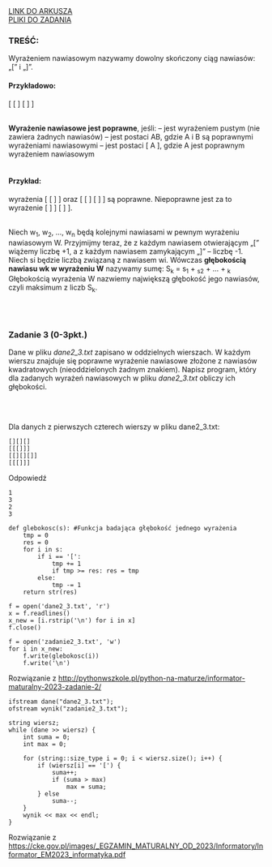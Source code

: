 
<div className="box_link"><a className="link  link_materials" target="_blank" href="https://cke.gov.pl/images/_EGZAMIN_MATURALNY_OD_2023/Informatory/Informator_EM2023_informatyka.pdf">LINK DO ARKUSZA</a>
<br/>
<a className="link  link_materials" href="http://cke.gov.pl/images/_EGZAMIN_MATURALNY_OD_2023/Informatory/Informator_EM2023_informatyka_pliki.zip" >PLIKI DO ZADANIA</a>
<br/>
</div>

### TREŚĆ:

Wyrażeniem nawiasowym nazywamy dowolny skończony ciąg nawiasów: „[” i „]”.<br/>

#### Przykładowo: 
[ [ ] [ ] ]

<br/>
<b>Wyrażenie nawiasowe jest poprawne</b>, jeśli:
– jest wyrażeniem pustym (nie zawiera żadnych nawiasów)
– jest postaci AB, gdzie A i B są poprawnymi wyrażeniami nawiasowymi
– jest postaci [ A ], gdzie A jest poprawnym wyrażeniem nawiasowym
<br/><br/>

#### Przykład: 
wyrażenia [ [ ] ] oraz [ [ ] [ ] ] są poprawne. Niepoprawne jest za to wyrażenie
[ ] ] [ ] ].

<br/>
Niech w<sub>1</sub>, w<sub>2</sub>, …, w<sub>n</sub> będą kolejnymi nawiasami w pewnym wyrażeniu nawiasowym W.
Przyjmijmy teraz, że z każdym nawiasem otwierającym „[” wiążemy liczbę +1, a z każdym
nawiasem zamykającym „]” – liczbę -1. Niech si będzie liczbą związaną z nawiasem wi.
Wówczas <b>głębokością nawiasu wk w wyrażeniu W</b> nazywamy sumę:
S<sub>k</sub> = s<sub>1</sub> + <sub>s2</sub> + … + <sub>k</sub>
Głębokością wyrażenia W nazwiemy największą głębokość jego nawiasów, czyli maksimum
z liczb S<sub>k</sub>.

<br/><br/>

### Zadanie 3   (0-3pkt.)

Dane w pliku <i>dane2_3.txt</i> zapisano w oddzielnych wierszach. W każdym wierszu znajduje
się poprawne wyrażenie nawiasowe złożone z nawiasów kwadratowych (nieoddzielonych
żadnym znakiem).
Napisz program, który dla zadanych wyrażeń nawiasowych w pliku <i>dane2_3.txt</i> obliczy
ich głębokości.


<br/>
<br/>

<Dropdown title="WSKAZÓWKI">
    <p className={`dropdown_text`}>
    </p>
</Dropdown>

<Dropdown title="ODPOWIEDŹ">
<p className={`dropdown_text`}>
Dla danych z pierwszych czterech wierszy w pliku dane2_3.txt:<br/></p>

```
[][][]
[[[]]]
[[][][]]
[[[]]]
```

<p className={`dropdown_text`}>Odpowiedź</p>

```
1
3
2
3
```

</Dropdown>

<Dropdown title="ROZWIĄZANIE PRZYKŁADOWE - PYTHON">

```
def glebokosc(s): #Funkcja badająca głębokość jednego wyrażenia
    tmp = 0
    res = 0
    for i in s:
        if i == '[':
            tmp += 1
            if tmp >= res: res = tmp
        else:
            tmp -= 1
    return str(res)

f = open('dane2_3.txt', 'r')
x = f.readlines()
x_new = [i.rstrip('\n') for i in x]
f.close()

f = open('zadanie2_3.txt', 'w')
for i in x_new:
    f.write(glebokosc(i))
    f.write('\n')
```

<p className={`dropdown_text`}>
Rozwiązanie z <a href="http://pythonwszkole.pl/python-na-maturze/informator-maturalny-2023-zadanie-2/">http://pythonwszkole.pl/python-na-maturze/informator-maturalny-2023-zadanie-2/</a><br/>   
</p>

</Dropdown>

<Dropdown title="ROZWIĄZANIE PRZYKŁADOWE - C++">

```
ifstream dane("dane2_3.txt");
ofstream wynik("zadanie2_3.txt");

string wiersz;
while (dane >> wiersz) {
    int suma = 0;
    int max = 0;

    for (string::size_type i = 0; i < wiersz.size(); i++) {
        if (wiersz[i] == '[') {
            suma++;
            if (suma > max)
                max = suma;
        } else
            suma--;
    }
    wynik << max << endl;
}
```
<p className={`dropdown_text`}>
Rozwiązanie z <a href="https://cke.gov.pl/images/_EGZAMIN_MATURALNY_OD_2023/Informatory/Informator_EM2023_informatyka.pdf">https://cke.gov.pl/images/_EGZAMIN_MATURALNY_OD_2023/Informatory/Informator_EM2023_informatyka.pdf</a><br/>
</p>

</Dropdown>






